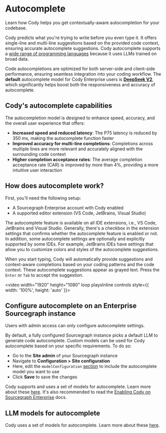 # Autocomplete

<p className="subtitle">Learn how Cody helps you get contextually-aware autocompletion for your codebase.</p>

Cody predicts what you're trying to write before you even type it. It offers single-line and multi-line suggestions based on the provided code context, ensuring accurate autocomplete suggestions. Cody autocomplete supports a [wide range of programming languages](/cody/faq#what-programming-languages-does-cody-support) because it uses LLMs trained on broad data.

Code autocompletions are optimized for both server-side and client-side performance, ensuring seamless integration into your coding workflow. The **default** autocomplete model for Cody Enterprise users is **[DeepSeek V2](https://huggingface.co/deepseek-ai/DeepSeek-V2)**, which significantly helps boost both the responsiveness and accuracy of autocomplete.

## Cody's autocomplete capabilities

The autocompletion model is designed to enhance speed, accuracy, and the overall user experience that offers:

- **Increased speed and reduced latency**: The P75 latency is reduced by 350 ms, making the autocomplete function faster
- **Improved accuracy for multi-line completions**: Completions across multiple lines are more relevant and accurately aligned with the surrounding code context
- **Higher completion acceptance rates**: The average completion acceptance rate (CAR) is improved by more than 4%, providing a more intuitive user interaction

## How does autocomplete work?

First, you'll need the following setup:

- A Sourcegraph Enterprise account with Cody enabled
- A supported editor extension (VS Code, JetBrains, Visual Studio)

The autocomplete feature is available on all IDE extensions, i.e., VS Code, JetBrains and Visual Studio. Generally, there's a checkbox in the extension settings that confirms whether the autocomplete feature is enabled or not. In addition, some autocomplete settings are optionally and explicitly supported by some IDEs. For example, JetBrains IDEs have settings that allow you to customize colors and styles of the autocomplete suggestions.

When you start typing, Cody will automatically provide suggestions and context-aware completions based on your coding patterns and the code context. These autocomplete suggestions appear as grayed text. Press the `Enter` or `Tab` to accept the suggestion.

<video width="1920" height="1080" loop playsInline controls style={{ width: '100%', height: 'auto' }}>
    <source src="https://storage.googleapis.com/sourcegraph-assets/Docs/Media/cody-in-action.mp4" type="video/mp4" />
</video>

## Configure autocomplete on an Enterprise Sourcegraph instance

<Callout type="note">Users with admin access can only configure autocomplete settings.</Callout>

By default, a fully configured Sourcegraph instance picks a default LLM to generate code autocomplete. Custom models can be used for Cody autocomplete based on your specific requirements. To do so:

- Go to the **Site admin** of your Sourcegraph instance
- Navigate to **Configuration > Site configuration**
- Here, edit the `modelConfiguration` [section](/cody/enterprise/model-configuration) to include the autocomplete model you want to use
- Click **Save** to save the changes

Cody supports and uses a set of models for autocomplete. Learn more about these [here](/cody/capabilities/supported-models#autocomplete). It's also recommended to read the [Enabling Cody on Sourcegraph Enterprise](/cody/clients/enable-cody-enterprise) docs.

## LLM models for autocomplete

Cody uses a set of models for autocomplete. Learn more about these [here](/cody/capabilities/supported-models#autocomplete).
